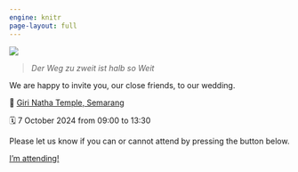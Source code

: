 ```yaml
---
engine: knitr
page-layout: full
---
```


::: {.justify}

![](./img/IMG_5104.JPEG)

> _Der Weg zu zweit ist halb so Weit_

We are happy to invite you, our close friends, to our wedding. 

📍 [Giri Natha Temple, Semarang](https://osm.org/go/tbyAWoiHn?m=&way=334351005)

🗓️ 7 October 2024 from 09:00 to 13:30

Please let us know if you can or cannot attend by pressing the button below.

<a href="https://forms.gle/VCv5T69utg9H64zN6" class="btn btn-primary" type="button">I'm attending!</a>

:::

